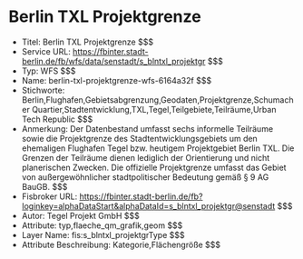 # Berlin TXL Projektgrenze
- Titel: Berlin TXL Projektgrenze $$$
- Service URL: https://fbinter.stadt-berlin.de/fb/wfs/data/senstadt/s_blntxl_projektgr $$$
- Typ: WFS $$$
- Name: berlin-txl-projektgrenze-wfs-6164a32f $$$
- Stichworte: Berlin,Flughafen,Gebietsabgrenzung,Geodaten,Projektgrenze,Schumacher Quartier,Stadtentwicklung,TXL,Tegel,Teilgebiete,Teilräume,Urban Tech Republic $$$
- Anmerkung: Der Datenbestand umfasst sechs informelle Teilräume sowie die Projektgrenze des Stadtentwicklungsgebiets um den ehemaligen Flughafen Tegel bzw. heutigem Projektgebiet Berlin TXL. Die Grenzen der Teilräume dienen lediglich der Orientierung und nicht planerischen Zwecken. 
Die offizielle Projektgrenze umfasst das Gebiet von außergewöhnlicher stadtpolitischer Bedeutung gemäß § 9 AG BauGB. $$$
- Fisbroker URL: https://fbinter.stadt-berlin.de/fb?loginkey=alphaDataStart&alphaDataId=s_blntxl_projektgr@senstadt $$$
- Autor: Tegel Projekt GmbH $$$
- Attribute: typ,flaeche_qm_grafik,geom $$$
- Layer Name: fis:s_blntxl_projektgrType $$$
- Attribute Beschreibung: Kategorie,Flächengröße $$$
